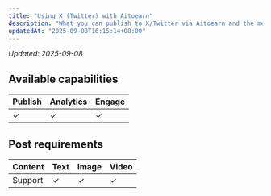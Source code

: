 ```yaml
---
title: "Using X (Twitter) with Aitoearn"
description: "What you can publish to X/Twitter via Aitoearn and the media specs."
updatedAt: "2025-09-08T16:15:14+08:00"
---
```

<!-- UPDATED_AT -->
_Updated: 2025-09-08_

## Available capabilities

| Publish | Analytics | Engage |
| --- | --- | --- |
| ✓ | ✓ | ✓ |

## Post requirements

| Content | Text | Image | Video |
| --- | --- | --- | --- |
| Support | ✓ | ✓ | ✓ |